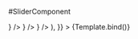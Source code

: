 
<Meta title="Components/SliderComponent" component={SliderComponent} />

#SliderComponent

<Canvas>
  <Story
    name="Overview - With Cards as Children"
    args={{
      children: (
        <>
          <Card
            title="Child Card 1"
            illustrationName="heartWithDogFace"
            imageAlt="child 1"
            imageSrc="https://picsum.photos/200/300"
            bgColor="#F5989F"
            button={
              <Button
                text="Button"
                variant="textLine"
                size="small"
                href="https://google.com"
              />
            }
          />
          <Card
            title="Child Card 2"
            illustrationName="heartWithDogFace"
            imageAlt="child 2"
            imageSrc="https://picsum.photos/200/300"
            bgColor="#F5989F"
            button={
              <Button
                text="Button"
                variant="fill"
                size="small"
                href="https://google.com"
              />
            }
          />
          <Card
            title="Child Card 3"
            illustrationName="heartWithDogFace"
            imageAlt="child 3"
            imageSrc="https://picsum.photos/200/300"
            bgColor="#F5989F"
            button={
              <Button
                text="Button"
                variant="fill"
                size="small"
                href="https://google.com"
              />
            }
          />
        </>
      ),
    }}
  >
    {Template.bind()}
  </Story>
</Canvas>
<ArgsTable />
